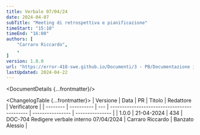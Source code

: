 ```yaml
---
title: Verbale 07/04/24
date: 2024-04-07
subTitle: "Meeting di retrospettiva e pianificazione"
timeStart: "15:10"
timeEnd: "16:00"
authors: [
	"Carraro Riccardo",
	,
]
version: 1.0.0
url: "https://error-418-swe.github.io/Documenti/3 - PB/Documentazione interna/Verbali/24-04-07_v1.0.0.pdf"
lastUpdated: 2024-04-22
---
```



<DocumentDetails {...frontmatter}/>

<ChangelogTable {...frontmatter}>
| Versione | Data       | PR  | Titolo                                      | Redattore        | Verificatore    |
| -------- | ---------- | --- | ------------------------------------------- | ---------------- | --------------- |
| 1.0.0    | 21-04-2024 | 434 | DOC-704 Redigere verbale interno 07/04/2024 | Carraro Riccardo | Banzato Alessio |
</ChangelogTable>

